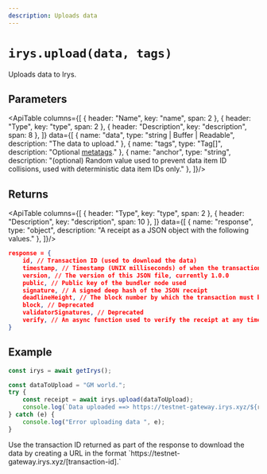 ```yaml
---
description: Uploads data
---
```



# `irys.upload(data, tags)`

Uploads data to Irys.

## Parameters

<ApiTable columns={[
	{ header: "Name", key: "name", span: 2 },
	{ header: "Type", key: "type", span: 2 },
	{ header: "Description", key: "description", span: 8 },
]} data={[
	  { name: "data", type: "string | Buffer | Readable", description: "The data to upload." },
		{ name: "tags", type: "Tag[]", description: "Optional [metatags](/build/d/features/tags)." },
		{ name: "anchor", type: "string", description: "(optional) Random value used to prevent data item ID collisions, used with deterministic data item IDs only." },
]}/>

## Returns

<ApiTable columns={[
	{ header: "Type", key: "type", span: 2 },
	{ header: "Description", key: "description", span: 10 },
]} data={[
	  { name: "response", type: "object", description: "A receipt as a JSON object with the following values." },
]}/>

```json
response = {
	id, // Transaction ID (used to download the data)
	timestamp, // Timestamp (UNIX milliseconds) of when the transaction was created and verified
	version, // The version of this JSON file, currently 1.0.0
	public, // Public key of the bundler node used
	signature, // A signed deep hash of the JSON receipt
	deadlineHeight, // The block number by which the transaction must be finalized
	block, // Deprecated
	validatorSignatures, // Deprecated
	verify, // An async function used to verify the receipt at any time
}
```

## Example

```js
const irys = await getIrys();

const dataToUpload = "GM world.";
try {
	const receipt = await irys.upload(dataToUpload);
	console.log(`Data uploaded ==> https://testnet-gateway.irys.xyz/${receipt.id}`);
} catch (e) {
	console.log("Error uploading data ", e);
}
```

<Callout type="info" emoji="ℹ️">
	Use the transaction ID returned as part of the response to download the data by creating a URL in the format
	`https://testnet-gateway.irys.xyz/[transaction-id].`
</Callout>
